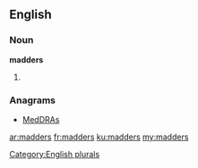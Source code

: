 ==English==

===Noun===
'''madders'''

# {{plural of|madder}}

===Anagrams===
* [[MedDRAs#English|MedDRAs]]

[[Category:English plurals]]

[[ar:madders]]
[[fr:madders]]
[[ku:madders]]
[[my:madders]]